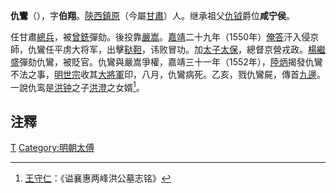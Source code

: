 '''仇鸞'''（{{bd|？||1552年||Q}}），字'''伯翔'''。[[陝西|陝西]][[鎮原|鎮原]]（今屬[[甘肅|甘肅]]）人。继承祖父[[仇钺|仇钺]]爵位'''咸宁侯'''。

任甘肅[[總兵|總兵]]，被[[曾銑|曾銑]]彈劾。後投靠[[嚴嵩|嚴嵩]]。[[嘉靖|嘉靖]]二十九年（1550年）[[俺答|俺答]]汗入侵京師，仇鸞任平虏大将军，出擊[[鞑靼|鞑靼]]，讳败冒功。加[[太子太保|太子太保]]，總督京營戎政。[[楊繼盛|楊繼盛]]彈劾仇鸞，被貶官。仇鸞與嚴嵩爭權，嘉靖三十一年（1552年），[[陸炳|陸炳]]揭發仇鸞不法之事，[[明世宗|明世宗]]收其[[大将军_(东亚)|大將軍]]印，八月，仇鸞病死。乙亥，戮仇鸞屍，傳首[[九邊|九邊]]。一說仇鸾是[[洪钟|洪钟]]之子[[洪澄|洪澄]]之女婿<ref>[[王守仁|王守仁]]：《谥襄惠两峰洪公墓志铭》</ref>。

== 注釋 ==
{{reflist}}
[[Category:明朝軍事人物|T]]
[[Category:明朝太傅|Category:明朝太傅]]